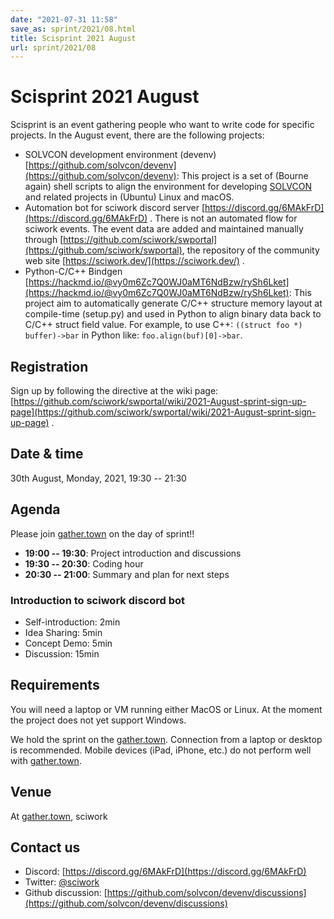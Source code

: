 ```yaml
---
date: "2021-07-31 11:58"
save_as: sprint/2021/08.html
title: Scisprint 2021 August
url: sprint/2021/08
---
```


# Scisprint 2021 August

Scisprint is an event gathering people who want to write code for
specific projects. In the August event, there are the following
projects:

- SOLVCON development environment (devenv)
  [https://github.com/solvcon/devenv](https://github.com/solvcon/devenv): This project is a set of
  (Bourne again) shell scripts to align the environment for developing
  [SOLVCON](https://github.com/solvcon) and related projects in
  (Ubuntu) Linux and macOS.
- Automation bot for sciwork discord server
  [https://discord.gg/6MAkFrD](https://discord.gg/6MAkFrD) . There is not an automated flow for
  sciwork events. The event data are added and maintained manually
  through [https://github.com/sciwork/swportal](https://github.com/sciwork/swportal), the repository of the
  community web site [https://sciwork.dev/](https://sciwork.dev/) .
- Python-C/C++ Bindgen
  [https://hackmd.io/@vy0m6Zc7Q0WJ0aMT6NdBzw/rySh6Lket](https://hackmd.io/@vy0m6Zc7Q0WJ0aMT6NdBzw/rySh6Lket): This project
  aim to automatically generate C/C++ structure memory layout at
  compile-time (setup.py) and used in Python to align binary data back
  to C/C++ struct field value. For example, to use C++: `((struct foo *) buffer)->bar` in Python like:
  `foo.align(buf)[0]->bar`.

## Registration

Sign up by following the directive at the wiki page:
[https://github.com/sciwork/swportal/wiki/2021-August-sprint-sign-up-page](https://github.com/sciwork/swportal/wiki/2021-August-sprint-sign-up-page)
.

## Date & time

30th August, Monday, 2021, 19:30 \-- 21:30

## Agenda

Please join
[gather.town](https://gather.town/app/yLTe8mBDb8pogMOX/sciwork) on the
day of sprint!!

- **19:00 \-- 19:30**: Project introduction and discussions
- **19:30 \-- 20:30**: Coding hour
- **20:30 \-- 21:00**: Summary and plan for next steps

### Introduction to sciwork discord bot

- Self-introduction: 2min
- Idea Sharing: 5min
- Concept Demo: 5min
- Discussion: 15min

## Requirements

You will need a laptop or VM running either MacOS or Linux. At the
moment the project does not yet support Windows.

We hold the sprint on the
[gather.town](https://gather.town/app/yLTe8mBDb8pogMOX/sciwork).
Connection from a laptop or desktop is recommended. Mobile devices
(iPad, iPhone, etc.) do not perform well with
[gather.town](https://gather.town/app/yLTe8mBDb8pogMOX/sciwork).

## Venue

At [gather.town](https://gather.town/app/yLTe8mBDb8pogMOX/sciwork),
sciwork

## Contact us

- Discord: [https://discord.gg/6MAkFrD](https://discord.gg/6MAkFrD)
- Twitter: [\@sciwork](https://twitter.com/sciwork)
- Github discussion: [https://github.com/solvcon/devenv/discussions](https://github.com/solvcon/devenv/discussions)
